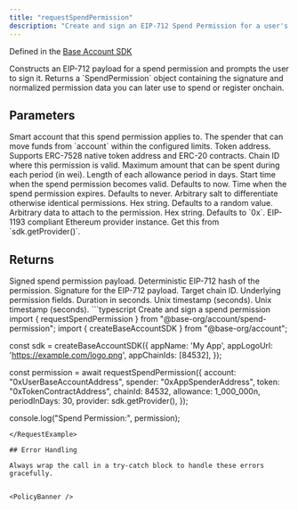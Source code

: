 ```yaml
---
title: "requestSpendPermission"
description: "Create and sign an EIP-712 Spend Permission for a user's Base Account"
---
```


Defined in the [Base Account SDK](https://github.com/base/account-sdk)

<Info>
  Constructs an EIP-712 payload for a spend permission and prompts the user to
  sign it. Returns a `SpendPermission` object containing the signature and
  normalized permission data you can later use to spend or register onchain.
</Info>

## Parameters

<ParamField body="account" type="address" required>
  Smart account that this spend permission applies to.
</ParamField>

<ParamField body="spender" type="address" required>
  The spender that can move funds from `account` within the configured limits.
</ParamField>

<ParamField body="token" type="address" required>
  Token address. Supports ERC-7528 native token address and ERC-20 contracts.
</ParamField>

<ParamField body="chainId" type="number" required>
  Chain ID where this permission is valid.
</ParamField>

<ParamField body="allowance" type="bigint" required>
  Maximum amount that can be spent during each period (in wei).
</ParamField>

<ParamField body="periodInDays" type="number" required>
  Length of each allowance period in days.
</ParamField>

<ParamField body="start" type="Date">
  Start time when the spend permission becomes valid. Defaults to now.
</ParamField>

<ParamField body="end" type="Date">
  Time when the spend permission expires. Defaults to never.
</ParamField>

<ParamField body="salt" type="string">
  Arbitrary salt to differentiate otherwise identical permissions. Hex string.
  Defaults to a random value.
</ParamField>

<ParamField body="extraData" type="string">
  Arbitrary data to attach to the permission. Hex string. Defaults to `0x`.
</ParamField>

<ParamField body="provider" type="EIP1193Provider" required>
  EIP-1193 compliant Ethereum provider instance. Get this from `sdk.getProvider()`.
</ParamField>

## Returns

<ResponseField name="permission" type="SpendPermission">
Signed spend permission payload.

<Expandable title="SpendPermission properties">
<ResponseField name="permissionHash" type="string">
Deterministic EIP-712 hash of the permission.
</ResponseField>

<ResponseField name="signature" type="string">
  Signature for the EIP-712 payload.
</ResponseField>

<ResponseField name="chainId" type="number">
  Target chain ID.
</ResponseField>

<ResponseField name="permission" type="object">
Underlying permission fields.

<Expandable title="permission fields">
<ResponseField name="account" type="address" />
<ResponseField name="spender" type="address" />
<ResponseField name="token" type="address" />
<ResponseField name="allowance" type="bigint" />
<ResponseField name="period" type="number">Duration in seconds.</ResponseField>
<ResponseField name="start" type="number">Unix timestamp (seconds).</ResponseField>
<ResponseField name="end" type="number">Unix timestamp (seconds).</ResponseField>
<ResponseField name="salt" type="string" />
<ResponseField name="extraData" type="string" />
</Expandable>
</ResponseField>
</Expandable>
</ResponseField>

<RequestExample>
```typescript Create and sign a spend permission
import { requestSpendPermission } from "@base-org/account/spend-permission";
import { createBaseAccountSDK } from "@base-org/account";

const sdk = createBaseAccountSDK({
  appName: 'My App',
  appLogoUrl: 'https://example.com/logo.png',
  appChainIds: [84532],
});

const permission = await requestSpendPermission({
  account: "0xUserBaseAccountAddress",
  spender: "0xAppSpenderAddress",
  token: "0xTokenContractAddress",
  chainId: 84532,
  allowance: 1_000_000n,
  periodInDays: 30,
  provider: sdk.getProvider(),
});

console.log("Spend Permission:", permission);
```
</RequestExample>

## Error Handling

Always wrap the call in a try-catch block to handle these errors gracefully.


<PolicyBanner />

